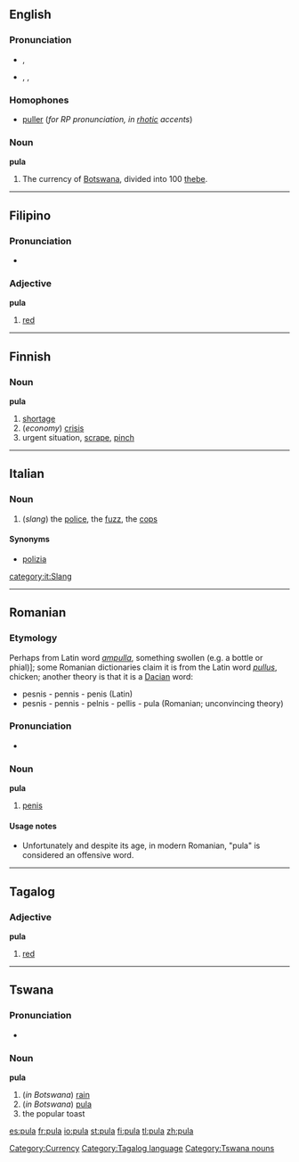 {{see|Pula}}
==English==
===Pronunciation===
*{{italbrac|[[RP]]}} {{IPA|/pʊlə/}}, {{SAMPA|/pUl@/}}
*{{italbrac|US}} {{AHD|po͞olʹä}}, {{IPA|/puːlɑː/}}, {{SAMPA|/pu:lA:/}}

===Homophones===
*[[puller]] (''for RP pronunciation, in [[rhotic]] accents'')

===Noun===
'''pula'''

# The currency of [[Botswana]], divided into 100 [[thebe]].

[[Category:Currency]]

----

==Filipino==
===Pronunciation===
*{{IPA|/puˈlɑː/}}

===Adjective===
'''pula'''

# [[red]]

----

==Finnish==
===Noun===
'''pula'''

#[[shortage]]
#(''economy'') [[crisis]]
#urgent situation, [[scrape]], [[pinch]]

----
==Italian==

===Noun===
{{it-noun|pul|f|a|e}} 

# (''slang'') the [[police]], the [[fuzz]], the [[cops]]

====Synonyms====
*[[polizia]]

[[category:it:Slang]]
----

==Romanian==
===Etymology===
Perhaps from Latin word ''[[ampulla]]'', something swollen (e.g. a bottle or phial)]; some Romanian dictionaries claim it is from the Latin word ''[[pullus]]'', chicken; another theory is that it is a [[Dacian]] word:
<!--
#''Romanian dictionaries don't show the word "pula" or, if this word is presented, its etymology is shown to be from the Latin word "pullus" (chicken).''
#''A theory says that "pula" is a Dacian word and it has older roots than Latin language:''-->
*pesnis - pennis - penis (Latin)
*pesnis - pennis - pelnis - pellis - pula (Romanian; unconvincing theory)

===Pronunciation===
*{{IPA|/ˈpu.la/}}

===Noun===
'''pula'''

#[[penis]]

====Usage notes====
*Unfortunately and despite its age, in modern Romanian, "pula" is considered an offensive word.


----

==Tagalog==
===Adjective===
'''pula'''

#[[red]]

[[Category:Tagalog language]]

----

==Tswana==
===Pronunciation===
*{{IPA|/ˈpuːlə/}}

===Noun===
'''pula'''

# (''in Botswana'') [[rain]]
# (''in Botswana'') [[pula#English|pula]]
# the popular toast

[[Category:Tswana nouns]]

[[es:pula]]
[[fr:pula]]
[[io:pula]]
[[st:pula]]
[[fi:pula]]
[[tl:pula]]
[[zh:pula]]